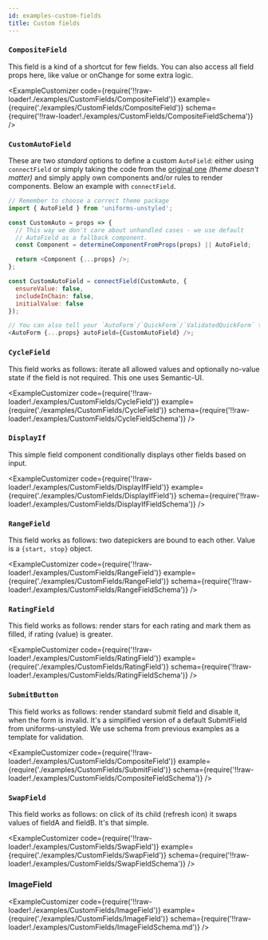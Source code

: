```yaml
---
id: examples-custom-fields
title: Custom fields
---
```



### `CompositeField`

This field is a kind of a shortcut for few fields. You can also access all
field props here, like value or onChange for some extra logic.

<ExampleCustomizer
  code={require('!!raw-loader!./examples/CustomFields/CompositeField')}
  example={require('./examples/CustomFields/CompositeField')}
  schema={require('!!raw-loader!./examples/CustomFields/CompositeFieldSchema')}
/>

### `CustomAutoField`

These are two _standard_ options to define a custom `AutoField`: either using `connectField` or simply taking the code from the [original one](https://github.com/vazco/uniforms/blob/master/packages/uniforms-unstyled/src/AutoField.js#L14-L47) _(theme doesn't matter)_ and simply apply own components and/or rules to render components. Below an example with `connectField`.

```js
// Remember to choose a correct theme package
import { AutoField } from 'uniforms-unstyled';

const CustomAuto = props => {
  // This way we don't care about unhandled cases - we use default
  // AutoField as a fallback component.
  const Component = determineComponentFromProps(props) || AutoField;

  return <Component {...props} />;
};

const CustomAutoField = connectField(CustomAuto, {
  ensureValue: false,
  includeInChain: false,
  initialValue: false
});

// You can also tell your `AutoForm`/`QuickForm`/`ValidatedQuickForm` to use it.
<AutoForm {...props} autoField={CustomAutoField} />;
```

### `CycleField`

This field works as follows: iterate all allowed values and optionally no-value
state if the field is not required. This one uses Semantic-UI.

<ExampleCustomizer
  code={require('!!raw-loader!./examples/CustomFields/CycleField')}
  example={require('./examples/CustomFields/CycleField')}
  schema={require('!!raw-loader!./examples/CustomFields/CycleFieldSchema')}
/>

### `DisplayIf`

This simple field component conditionally displays other fields based on input.

<ExampleCustomizer
  code={require('!!raw-loader!./examples/CustomFields/DisplayIfField')}
  example={require('./examples/CustomFields/DisplayIfField')}
  schema={require('!!raw-loader!./examples/CustomFields/DisplayIfFieldSchema')}
/>

### `RangeField`

This field works as follows: two datepickers are bound to each other.
Value is a `{start, stop}` object.

<ExampleCustomizer
  code={require('!!raw-loader!./examples/CustomFields/RangeField')}
  example={require('./examples/CustomFields/RangeField')}
  schema={require('!!raw-loader!./examples/CustomFields/RangeFieldSchema')}
/>

### `RatingField`

This field works as follows: render stars for each rating and mark them as
filled, if rating (value) is greater.

<ExampleCustomizer
  code={require('!!raw-loader!./examples/CustomFields/RatingField')}
  example={require('./examples/CustomFields/RatingField')}
  schema={require('!!raw-loader!./examples/CustomFields/RatingFieldSchema')}
/>

### `SubmitButton`

This field works as follows: render standard submit field and disable it, when
the form is invalid. It's a simplified version of a default SubmitField from
uniforms-unstyled. We use schema from previous examples as a template for validation.

<ExampleCustomizer
  code={require('!!raw-loader!./examples/CustomFields/CompositeField')}
  example={require('./examples/CustomFields/SubmitField')}
  schema={require('!!raw-loader!./examples/CustomFields/CompositeFieldSchema')}
/>

### `SwapField`

This field works as follows: on click of its child (refresh icon) it swaps values of fieldA
and fieldB. It's that simple.

<ExampleCustomizer
  code={require('!!raw-loader!./examples/CustomFields/SwapField')}
  example={require('./examples/CustomFields/SwapField')}
  schema={require('!!raw-loader!./examples/CustomFields/SwapFieldSchema')}
/>

### ImageField

<ExampleCustomizer
  code={require('!!raw-loader!./examples/CustomFields/ImageField')}
  example={require('./examples/CustomFields/ImageField')}
  schema={require('!!raw-loader!./examples/CustomFields/ImageFieldSchema.md')}
/>
